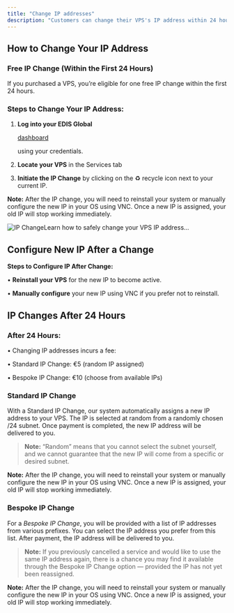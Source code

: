 ```yaml
---
title: "Change IP addresses"
description: "Customers can change their VPS's IP address within 24 hours of purchase free of charge. After 24 hours, a service fee is charged for IP address changes."
---
```



## **How to Change Your IP Address**

### **Free IP Change (Within the First 24 Hours)**

If you purchased a VPS, you’re eligible for one free IP change within the first 24 hours.

### **Steps to Change Your IP Address:**

1. **Log into your EDIS Global** 

   <a href="https://manage.edisglobal.com/clientarea.php" target="_blank">
   dashboard</a>

    using your credentials.
2. **Locate your VPS** in the Services tab
3. **Initiate the IP Change** by clicking on the ♻️ recycle icon next to your current IP.

**Note:** After the IP change, you will need to reinstall your system or manually configure the new IP in your OS using VNC. Once a new IP is assigned, your old IP will stop working immediately.

![IP ChangeLearn how to safely change your VPS IP address...](/assets/vps-change-ip-recycle-symbol.webp)

## Configure New IP After a Change

**Steps to Configure IP After Change:**

• **Reinstall your VPS** for the new IP to become active.

• **Manually configure** your new IP using VNC if you prefer not to reinstall.

<CtaButton label="(Re-) Install Linux/Windows" link="../../vps-management/autoinstall-reinstall-install-vps-linux-windows" />

<CtaButton label="Enable VNC server" link="../../vps-management/enable-vnc-server" />

## **IP Changes After 24 Hours**

### **After 24 Hours:**

• Changing IP addresses incurs a fee:

• Standard IP Change: €5 (random IP assigned)

• Bespoke IP Change: €10 (choose from available IPs)

### Standard IP Change

With a Standard IP Change, our system automatically assigns a new IP address to your VPS. The IP is selected at random from a randomly chosen /24 subnet. Once payment is completed, the new IP address will be delivered to you.

> **Note:** “Random” means that you cannot select the subnet yourself, and we cannot guarantee that the new IP will come from a specific or desired subnet.

<CtaButton label="Order Standard IP Change" link="https://manage.edisglobal.com/cart.php?gid=addons" />

**Note:** After the IP change, you will need to reinstall your system or manually configure the new IP in your OS using VNC. Once a new IP is assigned, your old IP will stop working immediately.

### Bespoke IP Change

For a _Bespoke IP Change_, you will be provided with a list of IP addresses from various prefixes. You can select the IP address you prefer from this list. After payment, the IP address will be delivered to you.

> **Note:** If you previously cancelled a service and would like to use the same IP address again, there is a chance you may find it available through the Bespoke IP Change option — provided the IP has not yet been reassigned.

<CtaButton label="Order Bespoke IP Change" link="https://manage.edisglobal.com/cart.php?gid=addons" />

**Note:** After the IP change, you will need to reinstall your system or manually configure the new IP in your OS using VNC. Once a new IP is assigned, your old IP will stop working immediately.